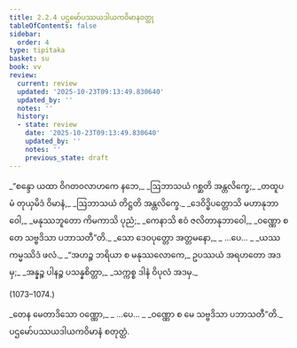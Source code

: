 ```yaml
---
title: 2.2.4 ပဌမော်ပဿယဒါယကဝိမာနဝတ္ထု
tableOfContents: false
sidebar:
  order: 4
type: tipitaka
basket: su
book: vv
review:
  current: review
  updated: '2025-10-23T09:13:49.830640'
  updated_by: ''
  notes: ''
  history:
  - state: review
    date: '2025-10-23T09:13:49.830640'
    updated_by: ''
    notes: ''
    previous_state: draft
---
```



<ReviewStatus review={frontmatter.review} showDetails={true} />

<HypothesisAnnotation frontmatter={frontmatter} />

<DynamicBreadcrumb />

<Division number="1069" book="vv" e="ch" v="19" p="98">

<Paragraph number="917" type="verses" book="vv">
_“စန္ဒော ယထာ ဝိဂတဝလာဟကေ နဘေ,_  
_ဩဘာသယံ ဂစ္ဆတိ အန္တလိက္ခေ;_  
_တထူပမံ တုယှမိဒံ ဝိမာနံ,_  
_ဩဘာသယံ တိဋ္ဌတိ အန္တလိက္ခေ._  

</Paragraph>

</Division>
<Division number="1070" book="vv" e="ch" v="19" p="98">

<Paragraph number="918" type="verses" book="vv">
_ဒေဝိဒ္ဓိပတ္တောသိ မဟာနုဘာဝေါ,_  
_မနုဿဘူတော ကိမကာသိ ပုညံ;_  
_ကေနာသိ ဧဝံ ဇလိတာနုဘာဝေါ,_  
_ဝဏ္ဏော စ တေ သဗ္ဗဒိသာ ပဘာသတီ”တိ._  

</Paragraph>

</Division>
<Division number="1071" book="vv" e="ch" v="19" p="98">

<Paragraph number="919" type="verses" book="vv">
_သော ဒေဝပုတ္တော အတ္တမနော,_  
_ …ပေ… _  
_ယဿ ကမ္မဿိဒံ ဖလံ._  

</Paragraph>

</Division>
<Division number="1072" book="vv" e="ch" v="19" p="98">

<Paragraph number="920" book="vv">
_“အဟဉ္စ ဘရိယာ စ မနုဿလောကေ,_  
ဥပဿယံ အရဟတော အဒမှ;_  
_အန္နဉ္စ ပါနဉ္စ ပသန္နစိတ္တာ,_  
_သက္ကစ္စ ဒါနံ ဝိပုလံ အဒမှ._  


(1073–1074.)
</Paragraph>

<Paragraph number="921" type="verses" book="vv">
_တေန မေတာဒိသော ဝဏ္ဏော,_  
_ …ပေ… _  
_ဝဏ္ဏော စ မေ သဗ္ဗဒိသာ ပဘာသတီ”တိ._  


</Paragraph>
</Division>

<Paragraph number="922" type="center" book="vv">
ပဌမော်ပဿယဒါယကဝိမာနံ စတုတ္ထံ.
</Paragraph>